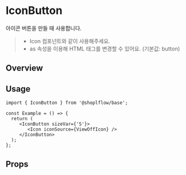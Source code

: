 
<Meta of={IconButtonStories} />

# IconButton
아이콘 버튼을 만들 때 사용합니다.

> - Icon 컴포넌트와 같이 사용해주세요.
> - as 속성을 이용해 HTML 태그를 변경할 수 있어요. (기본값: button)


## Overview
<Canvas of={IconButtonStories.Solid} />

## Usage
```tsx
import { IconButton } from '@shoplflow/base';

const Example = () => {
  return (
     <IconButton sizeVar={'S'}>
        <Icon iconSource={ViewOffIcon} />
     </IconButton>
  );
};
```

## Props
<Controls of={IconButtonStories.Solid} />
